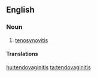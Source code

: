 ==English==

===Noun===
{{en-noun|?}}

# {{pathology|dated}} [[tenosynovitis]]

====Translations====
{{trans-see|tenosynovitis}}

[[hu:tendovaginitis]]
[[ta:tendovaginitis]]